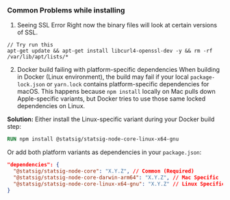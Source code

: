 ### Common Problems while installing
1. Seeing SSL Error 
Right now the binary files will look at certain versions of SSL. 
```
// Try run this
apt-get update && apt-get install libcurl4-openssl-dev -y && rm -rf /var/lib/apt/lists/*
```

2. Docker build failing with platform-specific dependencies
When building in Docker (Linux environment), the build may fail if your local `package-lock.json` or `yarn.lock` contains platform-specific dependencies for macOS. This happens because `npm install` locally on Mac pulls down Apple-specific variants, but Docker tries to use those same locked dependencies on Linux.

**Solution:** Either install the Linux-specific variant during your Docker build step:
```dockerfile
RUN npm install @statsig/statsig-node-core-linux-x64-gnu
```

Or add both platform variants as dependencies in your `package.json`:
```json
"dependencies": {
  "@statsig/statsig-node-core": "X.Y.Z", // Common (Required)
  "@statsig/statsig-node-core-darwin-arm64": "X.Y.Z", // Mac Specific
  "@statsig/statsig-node-core-linux-x64-gnu": "X.Y.Z" // Linux Specific
}
```
